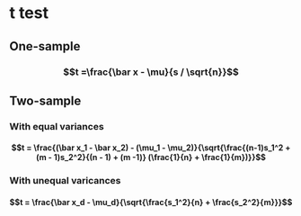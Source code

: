 # t test

## One-sample

### $$t =\frac{\bar x - \mu}{s / \sqrt{n}}$$

## Two-sample

### With equal variances

#### $$t =  \frac{(\bar x_1 - \bar x_2) - (\mu_1 - \mu_2)}{\sqrt{\frac{(n-1)s_1^2 + (m - 1)s_2^2}{(n - 1) + (m -1)} (\frac{1}{n} + \frac{1}{m})}}$$

### With unequal varicances

#### $$t = \frac{\bar x_d - \mu_d}{\sqrt{\frac{s_1^2}{n} + \frac{s_2^2}{m}}}$$
